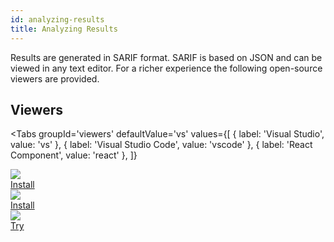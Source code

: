 ```yaml
---
id: analyzing-results
title: Analyzing Results
---
```



Results are generated in SARIF format. SARIF is based on JSON and can be viewed in any text editor. For a richer experience the following open-source viewers are provided.

## Viewers

<Tabs
  groupId='viewers'
  defaultValue='vs'
  values={[
    { label: 'Visual Studio', value: 'vs' },
    { label: 'Visual Studio Code', value: 'vscode' },
    { label: 'React Component', value: 'react' },
  ]}
>
  <TabItem value='vs'>
    <div style={{ 'padding-bottom': '20px' }}>
      <img src='/img/VSViewer.thumbnail.png' />
    </div>
    <a
      class='button button--primary button--lg'
      href='https://marketplace.visualstudio.com/items?itemName=WDGIS.MicrosoftSarifViewer'
    >
      Install
    </a>
  </TabItem>
  <TabItem value='vscode'>
    <div style={{ 'padding-bottom': '20px' }}>
      <img src='/img/VSCodeViewer.thumbnail.png' />
    </div>
    <a
      class='button button--primary button--lg'
      href='https://marketplace.visualstudio.com/items?itemName=MS-SarifVSCode.sarif-viewer'
    >
      Install
    </a>
  </TabItem>
  <TabItem value='react'>
    <div style={{ 'padding-bottom': '20px' }}>
      <img src='/img/WebViewer.thumbnail.jpeg' style={{ width: '360px' }} />
    </div>
    <a
      class='button button--primary button--lg'
      href='https://microsoft.github.io/sarif-web-component/'
    >
      Try
    </a>
  </TabItem>
</Tabs>
